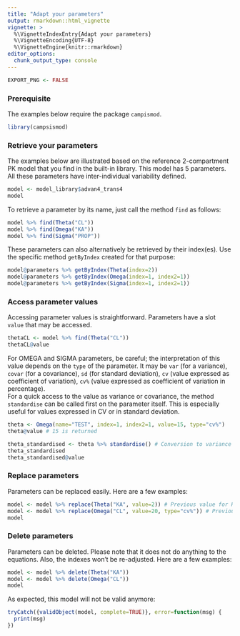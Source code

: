 ```yaml
---
title: "Adapt your parameters"
output: rmarkdown::html_vignette
vignette: >
  %\VignetteIndexEntry{Adapt your parameters}
  %\VignetteEncoding{UTF-8}
  %\VignetteEngine{knitr::rmarkdown}
editor_options: 
  chunk_output_type: console
---
```


```r
EXPORT_PNG <- FALSE
```

### Prerequisite

The examples below require the package `campismod`.

```r
library(campsismod)
```

### Retrieve your parameters

The examples below are illustrated based on the reference 2-compartment PK model that you find in the built-in library. This model has 5 parameters. All these parameters have inter-individual variability defined.

```r
model <- model_library$advan4_trans4
model
```

To retrieve a parameter by its name, just call the method `find` as follows:

```r
model %>% find(Theta("CL"))
model %>% find(Omega("KA"))
model %>% find(Sigma("PROP"))
```

These parameters can also alternatively be retrieved by their index(es). Use the specific method `getByIndex` created for that purpose:

```r
model@parameters %>% getByIndex(Theta(index=2))
model@parameters %>% getByIndex(Omega(index=1, index2=1))
model@parameters %>% getByIndex(Sigma(index=1, index2=1))
```

### Access parameter values

Accessing parameter values is straightforward. Parameters have a slot `value` that may be accessed.

```r
thetaCL <- model %>% find(Theta("CL"))
thetaCL@value
```

For OMEGA and SIGMA parameters, be careful; the interpretation of this value depends on the `type` of the parameter. It may be `var` (for a variance), `covar` (for a covariance), `sd` (for standard deviation), `cv` (value expressed as coefficient of variation), `cv%` (value expressed as coefficient of variation in percentage).  
For a quick access to the value as variance or covariance, the method `standardise` can be called first on the parameter itself. This is especially useful for values expressed in CV or in standard deviation.

```r
theta <- Omega(name="TEST", index=1, index2=1, value=15, type="cv%")
theta@value # 15 is returned

theta_standardised <- theta %>% standardise() # Conversion to variance
theta_standardised 
theta_standardised@value
```

### Replace parameters

Parameters can be replaced easily. Here are a few examples:

```r
model <- model %>% replace(Theta("KA", value=2)) # Previous value for KA was 1
model <- model %>% replace(Omega("CL", value=20, type="cv%")) # Previous value was a variance of 0.025
model
```

### Delete parameters

Parameters can be deleted. Please note that it does not do anything to the equations. Also, the indexes won't be re-adjusted. Here are a few examples:

```r
model <- model %>% delete(Theta("KA"))
model <- model %>% delete(Omega("CL"))
model
```

As expected, this model will not be valid anymore:
```r
tryCatch({validObject(model, complete=TRUE)}, error=function(msg) {
  print(msg)
})
```

